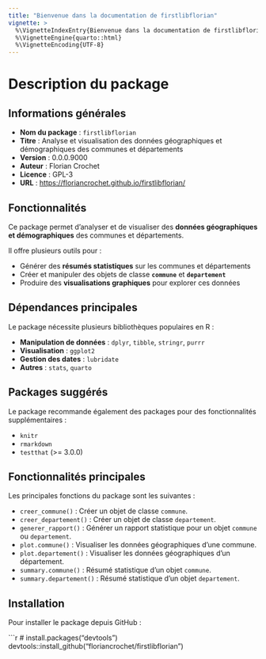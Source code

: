 ```yaml
---
title: "Bienvenue dans la documentation de firstlibflorian"
vignette: >
  %\VignetteIndexEntry{Bienvenue dans la documentation de firstlibflorian}
  %\VignetteEngine{quarto::html}
  %\VignetteEncoding{UTF-8}
---
```


# Description du package

## Informations générales

- **Nom du package** : `firstlibflorian`  
- **Titre** : Analyse et visualisation des données géographiques et démographiques des communes et départements  
- **Version** : 0.0.0.9000  
- **Auteur** : Florian Crochet  
- **Licence** : GPL-3  
- **URL** : [https://floriancrochet.github.io/firstlibflorian/](https://floriancrochet.github.io/firstlibflorian/)  

## Fonctionnalités

Ce package permet d’analyser et de visualiser des **données géographiques et démographiques** des communes et départements.

Il offre plusieurs outils pour :  

- Générer des **résumés statistiques** sur les communes et départements  
- Créer et manipuler des objets de classe **`commune`** et **`departement`**  
- Produire des **visualisations graphiques** pour explorer ces données  

## Dépendances principales

Le package nécessite plusieurs bibliothèques populaires en R :

- **Manipulation de données** : `dplyr`, `tibble`, `stringr`, `purrr`  
- **Visualisation** : `ggplot2`  
- **Gestion des dates** : `lubridate`  
- **Autres** : `stats`, `quarto`  

## Packages suggérés

Le package recommande également des packages pour des fonctionnalités supplémentaires :

- `knitr`
- `rmarkdown`
- `testthat` (>= 3.0.0)

## Fonctionnalités principales

Les principales fonctions du package sont les suivantes :

- `creer_commune()` : Créer un objet de classe `commune`.
- `creer_departement()` : Créer un objet de classe `departement`.
- `generer_rapport()` : Générer un rapport statistique pour un objet `commune` ou `departement`.
- `plot.commune()` : Visualiser les données géographiques d'une commune.
- `plot.departement()` : Visualiser les données géographiques d'un département.
- `summary.commune()` : Résumé statistique d'un objet `commune`.
- `summary.departement()` : Résumé statistique d'un objet `departement`.

## Installation

Pour installer le package depuis GitHub :  

```r
# install.packages("devtools")
devtools::install_github("floriancrochet/firstlibflorian")
